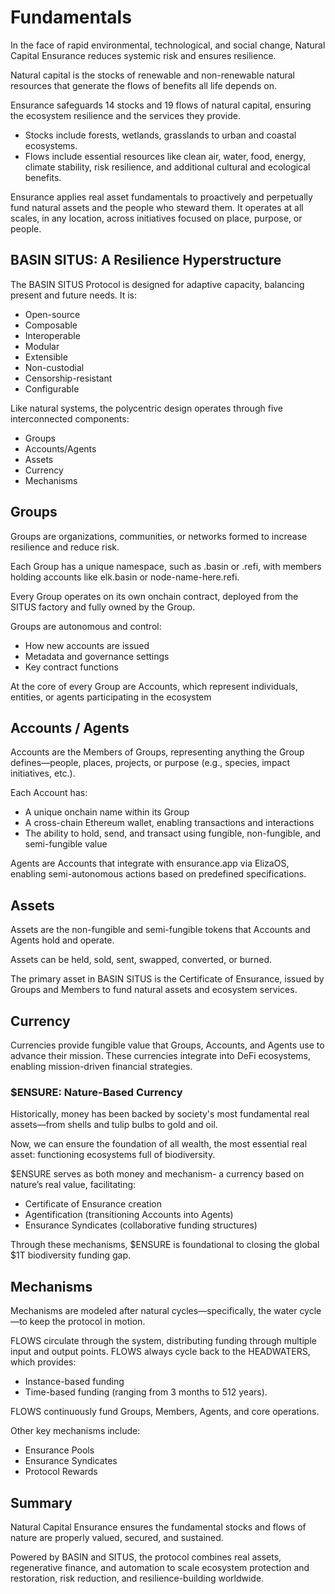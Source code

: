 # Fundamentals

In the face of rapid environmental, technological, and social change, Natural Capital Ensurance reduces systemic risk and ensures resilience.  

Natural capital is the stocks of renewable and non-renewable natural resources that generate the flows of benefits all life depends on.

Ensurance safeguards 14 stocks and 19 flows of natural capital, ensuring the ecosystem resilience and the services they provide. 
- Stocks include forests, wetlands, grasslands to urban and coastal ecosystems. 
- Flows include essential resources like clean air, water, food, energy, climate stability, risk resilience, and additional cultural and ecological benefits.

Ensurance applies real asset fundamentals to proactively and perpetually fund natural assets and the people who steward them. It operates at all scales, in any location, across initiatives focused on place, purpose, or people.

## BASIN SITUS: A Resilience Hyperstructure
The BASIN SITUS Protocol is designed for adaptive capacity, balancing present and future needs. It is:
- Open-source
- Composable
- Interoperable
- Modular
- Extensible
- Non-custodial
- Censorship-resistant
- Configurable

Like natural systems, the polycentric design operates through five interconnected components:
- Groups 
- Accounts/Agents
- Assets
- Currency
- Mechanisms

## Groups
Groups are organizations, communities, or networks formed to increase resilience and reduce risk.

Each Group has a unique namespace, such as .basin or .refi, with members holding accounts like elk.basin or node-name-here.refi.

Every Group operates on its own onchain contract, deployed from the SITUS factory and fully owned by the Group.

Groups are autonomous and control:
- How new accounts are issued
- Metadata and governance settings
- Key contract functions

At the core of every Group are Accounts, which represent individuals, entities, or agents participating in the ecosystem

## Accounts / Agents
Accounts are the Members of Groups, representing anything the Group defines—people, places, projects, or purpose (e.g., species, impact initiatives, etc.).

Each Account has:
- A unique onchain name within its Group
- A cross-chain Ethereum wallet, enabling transactions and interactions
- The ability to hold, send, and transact using fungible, non-fungible, and semi-fungible value

Agents are Accounts that integrate with ensurance.app via ElizaOS, enabling semi-autonomous actions based on predefined specifications.

## Assets
Assets are the non-fungible and semi-fungible tokens that Accounts and Agents hold and operate.

Assets can be held, sold, sent, swapped, converted, or burned.

The primary asset in BASIN SITUS is the Certificate of Ensurance, issued by Groups and Members to fund natural assets and ecosystem services.

## Currency
Currencies provide fungible value that Groups, Accounts, and Agents use to advance their mission. These currencies integrate into DeFi ecosystems, enabling mission-driven financial strategies.

### $ENSURE: Nature-Based Currency
Historically, money has been backed by society's most fundamental real assets—from shells and tulip bulbs to gold and oil. 

Now, we can ensure the foundation of all wealth, the most essential real asset: functioning ecosystems full of biodiversity.

$ENSURE serves as both money and mechanism- a currency based on nature’s real value, facilitating:

- Certificate of Ensurance creation
- Agentification (transitioning Accounts into Agents)
- Ensurance Syndicates (collaborative funding structures)

Through these mechanisms, $ENSURE is foundational to closing the global $1T biodiversity funding gap.

## Mechanisms

Mechanisms are modeled after natural cycles—specifically, the water cycle—to keep the protocol in motion.

FLOWS circulate through the system, distributing funding through multiple input and output points. FLOWS always cycle back to the HEADWATERS, which provides:
- Instance-based funding
- Time-based funding (ranging from 3 months to 512 years).

FLOWS continuously fund Groups, Members, Agents, and core operations.

Other key mechanisms include:
- Ensurance Pools
- Ensurance Syndicates
- Protocol Rewards

## Summary
Natural Capital Ensurance ensures the fundamental stocks and flows of nature are properly valued, secured, and sustained. 

Powered by BASIN and SITUS, the protocol combines real assets, regenerative finance, and automation to scale ecosystem protection and restoration, risk reduction, and resilience-building worldwide.
